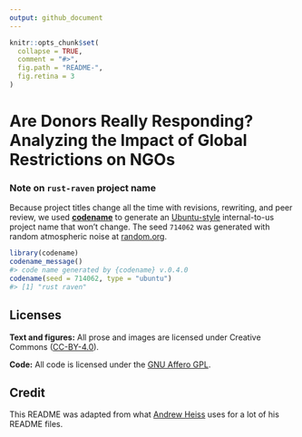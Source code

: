 ```yaml
---
output: github_document
---
```


<!-- README.md is generated from README.Rmd. Please edit that file -->

```r
knitr::opts_chunk$set(
  collapse = TRUE,
  comment = "#>",
  fig.path = "README-",
  fig.retina = 3
)
```

# Are Donors Really Responding? Analyzing the Impact of Global Restrictions on NGOs

<!-- badges: start -->
<!-- badges: end -->

### Note on `rust-raven` project name

Because project titles change all the time with revisions, rewriting, and peer review, we used [**codename**](http://svmiller.com/codename/) to generate an [Ubuntu-style](https://wiki.ubuntu.com/DevelopmentCodeNames) internal-to-us project name that won't change. The seed `714062` was generated with random atmospheric noise at [random.org](https://www.random.org/).

```r
library(codename)
codename_message()
#> code name generated by {codename} v.0.4.0
codename(seed = 714062, type = "ubuntu")
#> [1] "rust raven"
```


## Licenses

**Text and figures:** All prose and images are licensed under Creative Commons ([CC-BY-4.0](http://creativecommons.org/licenses/by/4.0/)).

**Code:** All code is licensed under the [GNU Affero GPL](LICENSE.md).

## Credit

This README was adapted from what [Andrew Heiss](https://github.com/andrewheiss)
uses for a lot of his README files.